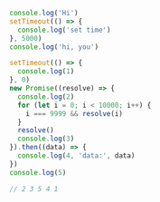 ```js
console.log('Hi')
setTimeout(() => {
  console.log('set time')
}, 5000)
console.log('hi, you')

setTimeout(() => {
  console.log(1)
}, 0)
new Promise((resolve) => {
  console.log(2)
  for (let i = 0; i < 10000; i++) {
    i === 9999 && resolve(i)
  }
  resolve()
  console.log(3)
}).then((data) => {
  console.log(4, 'data:', data)
})
console.log(5)

// 2 3 5 4 1
```
